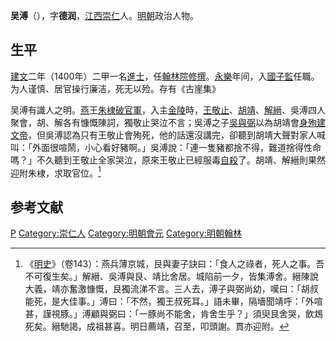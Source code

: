{{Otheruses|other=名为吴溥的其他人物|吴溥}}
{{Otheruses|other=名为吴德润的其他人物|吴德润}}

'''吴溥'''（{{bd|1363年||1426年|catIdx=}}），字'''德润'''，[[江西|江西]][[崇仁|崇仁]]人。[[明朝|明朝]]政治人物。

== 生平 ==
[[建文|建文]]二年（1400年）二甲一名[[進士|進士]]，任[[翰林院|翰林院]][[修撰|修撰]]。[[永乐_(明朝)|永樂]]年间，入[[國子監|國子監]]任職。为人谨慎、居官操行廉洁，死无以殓。存有《古崖集》

吴溥有識人之明。[[燕|燕]]王[[朱棣|朱棣]][[靖難|破官軍]]，入主[[金陵|金陵]]時，[[王敬止|王敬止]]、[[胡廣_(明朝)|胡靖]]、[[解縉|解縉]]、吳溥四人聚會，胡、解各有慷慨陳詞，獨敬止哭泣不言；吳溥之子[[吳與弼|吳與弼]]以為胡靖會[[殉葬|身殉]][[建文帝|建文帝]]，但吳溥認為只有王敬止會殉死，他的話還沒講完，卻聽到胡靖大聲對家人喊叫：「外面很喧鬧，小心看好豬啊。」吳溥說：「連一隻豬都捨不得，難道捨得性命嗎？」不久聽到王敬止全家哭泣，原來王敬止已經服毒[[自殺|自殺]]了。胡靖、解縉則果然迎附朱棣，求取官位。<ref>《[[明史|明史]]》（卷143）：燕兵薄京城，艮與妻子訣曰：「食人之祿者，死人之事。吾不可復生矣。」解縉、吳溥與艮、靖比舍居。城陷前一夕，皆集溥舍。縉陳說大義，靖亦奮激慷慨，艮獨流涕不言。三人去，溥子與弼尚幼，嘆曰：「胡叔能死，是大佳事。」溥曰：「不然，獨王叔死耳。」語未畢，隔墻聞靖呼：「外喧甚，謹視豚。」溥顧與弼曰：「一豚尚不能舍，肯舍生乎？」須臾艮舍哭，飲鴆死矣。縉馳謁，成祖甚喜。明日薦靖，召至，叩頭謝。貫亦迎附。</ref>

==参考文献==
{{Reflist}}

{{建文二年庚辰科殿試金榜}}

{{Authority control}}

{{DEFAULTSORT:Wu吳}}
[[Category:吳姓|P]]
[[Category:崇仁人|Category:崇仁人]]
[[Category:明朝會元|Category:明朝會元]]
[[Category:明朝翰林|Category:明朝翰林]]


{{明朝人物小作品}}